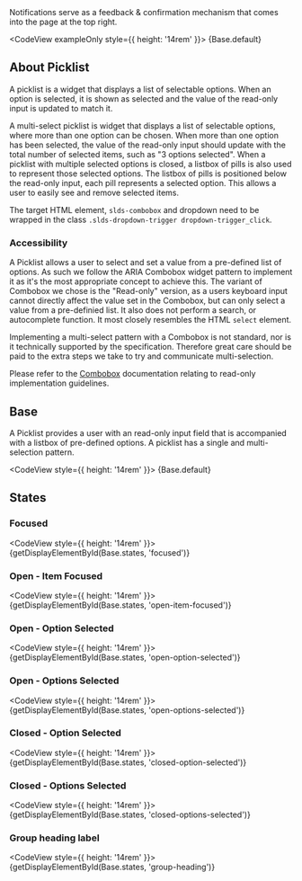 
<div className="doc lead">
  Notifications serve as a feedback & confirmation mechanism that comes into the page at the top right.
</div>

<CodeView exampleOnly style={{ height: '14rem' }}>
  {Base.default}
</CodeView>

## About Picklist
A picklist is a widget that displays a list of selectable options. When an option is selected, it is shown as selected and the value of the read-only input is updated to match it.

A multi-select picklist is widget that displays a list of selectable options, where more than one option can be chosen. When more than one option has been selected, the value of the read-only input should update with the total number of selected items, such as "3 options selected". When a picklist with multiple selected options is closed, a listbox of pills is also used to represent those selected options. The listbox of pills is positioned below the read-only input, each pill represents a selected option. This allows a user to easily see and remove selected items.

The target HTML element, `slds-combobox` and dropdown need to be wrapped in the class `.slds-dropdown-trigger dropdown-trigger_click`.

### Accessibility

A Picklist allows a user to select and set a value from a pre-defined list of options. As such we follow the ARIA Combobox widget pattern to implement it as it's the most appropriate concept to achieve this. The variant of Combobox we chose is the "Read-only" version, as a users keyboard input cannot directly affect the value set in the Combobox, but can only select a value from a pre-definied list. It also does not perform a search, or autocomplete function. It most closely resembles the HTML `select` element.

Implementing a multi-select pattern with a Combobox is not standard, nor is it technically supported by the specification. Therefore great care should be paid to the extra steps we take to try and communicate multi-selection.

Please refer to the [Combobox](/components/combobox) documentation relating to read-only implementation guidelines.


## Base

A Picklist provides a user with an read-only input field that is accompanied with a listbox of pre-defined options. A picklist has a single and multi-selection pattern.

<CodeView style={{ height: '14rem' }}>
  {Base.default}
</CodeView>

## States

### Focused

<CodeView style={{ height: '14rem' }}>
  {getDisplayElementById(Base.states, 'focused')}
</CodeView>

### Open - Item Focused

<CodeView style={{ height: '14rem' }}>
  {getDisplayElementById(Base.states, 'open-item-focused')}
</CodeView>

### Open - Option Selected

<CodeView style={{ height: '14rem' }}>
  {getDisplayElementById(Base.states, 'open-option-selected')}
</CodeView>

### Open - Options Selected

<CodeView style={{ height: '14rem' }}>
  {getDisplayElementById(Base.states, 'open-options-selected')}
</CodeView>

### Closed - Option Selected

<CodeView style={{ height: '14rem' }}>
  {getDisplayElementById(Base.states, 'closed-option-selected')}
</CodeView>

### Closed - Options Selected

<CodeView style={{ height: '14rem' }}>
  {getDisplayElementById(Base.states, 'closed-options-selected')}
</CodeView>

### Group heading label

<CodeView style={{ height: '14rem' }}>
  {getDisplayElementById(Base.states, 'group-heading')}
</CodeView>
